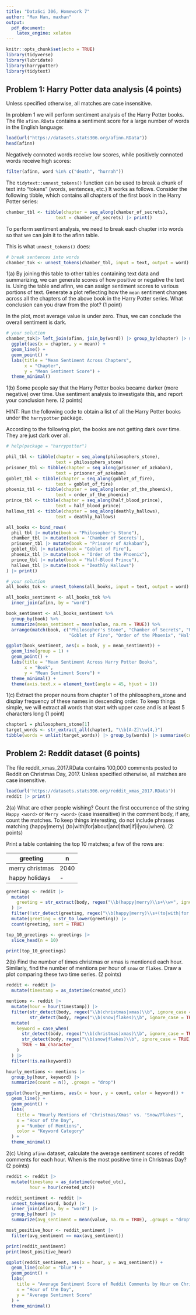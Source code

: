 ```yaml
---
title: "DataSci 306, Homework 7"
author: "Max Han, maxhan"
output:
  pdf_document:
    latex_engine: xelatex
---
```


```r
knitr::opts_chunk$set(echo = TRUE)
library(tidyverse)
library(lubridate)
library(harrypotter)
library(tidytext)
```



## Problem 1: Harry Potter data analysis (4 points)
Unless specified otherwise, all matches are case insensitive.

In problem 1 we will perform sentiment analysis of the Harry Potter books. The file `afinn.RData` contains a sentiment score for a large number of words in the English language:

```r

load(url("https://datasets.stats306.org/afinn.RData"))
head(afinn)
```
Negatively connoted words receive low scores, while positively connoted words receive high scores:

```r
filter(afinn, word %in% c("death", "hurrah"))
```

The `tidytext::unnest_tokens()` function can be used to break a chunk of text into "tokens" (words, sentences, etc.) It works as follows. Consider the following tibble, which contains all chapters of the first book in the Harry Potter series:

```r
chamber_tbl <- tibble(chapter = seq_along(chamber_of_secrets),
                   text = chamber_of_secrets) |> print()
```
To perform sentiment analysis, we need to break each chapter into words so that we can join it to the afinn table. 

This is what `unnest_tokens()` does:
```r
# break sentences into words
chamber_tok <- unnest_tokens(chamber_tbl, input = text, output = word) |> print() 
```

1(a) By joining this table to other tables containing text data and summarizing, we can generate scores of how positive or negative the text is. Using the table and afinn, we can assign sentiment scores to various portions of text. Generate a plot reflecting how the `mean` sentiment changes across all the chapters of the above book in the Harry Potter series. What conclusion can you draw from the plot? (1 point)

In the plot, most average value is under zero. Thus, we can conclude the overall sentiment is dark.

```r
# your solution
chamber_tok|> left_join(afinn, join_by(word)) |> group_by(chapter) |> summarise(mean = mean(value, na.rm = T)) |>
  ggplot(aes(x = chapter, y = mean)) +
  geom_line() +
  geom_point() +
  labs(title = "Mean Sentiment Across Chapters",
       x = "Chapter",
       y = "Mean Sentiment Score") +
  theme_minimal()
```






1(b) Some people say that the Harry Potter books became darker (more negative) over time. Use sentiment analysis to investigate this, and report your conclusion here. (2 points)

HINT: Run the following code to obtain a list of all the Harry Potter books under the `harrypotter` package. 

According to the following plot, the books are not getting dark over time. They are just dark over all.

```r
# help(package = "harrypotter")

phil_tbl <- tibble(chapter = seq_along(philosophers_stone),
                   text = philosophers_stone)
prisoner_tbl <- tibble(chapter = seq_along(prisoner_of_azkaban),
                   text = prisoner_of_azkaban)
goblet_tbl <- tibble(chapter = seq_along(goblet_of_fire),
                   text = goblet_of_fire)
phoenix_tbl <- tibble(chapter = seq_along(order_of_the_phoenix),
                   text = order_of_the_phoenix)
prince_tbl <- tibble(chapter = seq_along(half_blood_prince),
                   text = half_blood_prince)
hallows_tbl <- tibble(chapter = seq_along(deathly_hallows),
                   text = deathly_hallows)

all_books <- bind_rows(
  phil_tbl |> mutate(book = "Philosopher's Stone"),
  chamber_tbl |> mutate(book = 'Chamber of Secrets'),
  prisoner_tbl |> mutate(book = "Prisoner of Azkaban"),
  goblet_tbl |> mutate(book = "Goblet of Fire"),
  phoenix_tbl |> mutate(book = "Order of the Phoenix"),
  prince_tbl |> mutate(book = "Half-Blood Prince"),
  hallows_tbl |> mutate(book = "Deathly Hallows")
) |> print()

# your solution
all_books_tok <- unnest_tokens(all_books, input = text, output = word)

all_books_sentiment <- all_books_tok %>%
  inner_join(afinn, by = "word")

book_sentiment <- all_books_sentiment %>%
  group_by(book) %>%
  summarize(mean_sentiment = mean(value, na.rm = TRUE)) %>%
  arrange(match(book, c("Philosopher's Stone", "Chamber of Secrets", "Prisoner of Azkaban",
                        "Goblet of Fire", "Order of the Phoenix", "Half-Blood Prince", "Deathly Hallows")))

ggplot(book_sentiment, aes(x = book, y = mean_sentiment)) +
  geom_line(group = 1) +
  geom_point() +
  labs(title = "Mean Sentiment Across Harry Potter Books",
       x = "Book",
       y = "Mean Sentiment Score") +
  theme_minimal() +
  theme(axis.text.x = element_text(angle = 45, hjust = 1))
```




1(c) Extract the proper nouns from chapter 1 of the philosophers_stone and display frequency of these names in descending order. To keep things simple, we will extract all words that start with upper case and is at least 5 characters long (1 point)



```r
chapter1 = philosophers_stone[1]
target_words <- str_extract_all(chapter1, "\\b[A-Z]\\w{4,}")
tibble(words = unlist(target_words)) |> group_by(words) |> summarise(count = n())
```



## Problem 2: Reddit dataset (6 points)
The file reddit_xmas_2017.RData contains 100,000 comments posted to Reddit on Christmas Day, 2017. Unless specified otherwise, all matches are case insensitive.

```r
load(url('https://datasets.stats306.org/reddit_xmas_2017.RData'))
reddit |> print()
```

2(a) What are other people wishing? Count the first occurrence of the string `Happy <word>` or `Merry <word>` (case insensitive) in the comment body, if any, count the matches. To keep things interesting, do not include phrases matching (happy|merry) (to|with|for|about|and|that|if|i|you|when). (2 points)

Print a table containing the top 10 matches; a few of the rows are:



|greeting|n|
|--|--|
|merry christmas|	2040|
|happy holidays|-|

```r
greetings <- reddit |>
  mutate(
    greeting = str_extract(body, regex("\\b(happy|merry)\\s+\\w+", ignore_case = TRUE))
  ) |>
  filter(!str_detect(greeting, regex("\\b(happy|merry)\\s+(to|with|for|about|and|that|if|i|you|when)\\b", ignore_case = TRUE))) |>
  mutate(greeting = str_to_lower(greeting)) |>
  count(greeting, sort = TRUE)

top_10_greetings <- greetings |>
  slice_head(n = 10)

print(top_10_greetings)
```





2(b) Find the number of times christmas or xmas is mentioned each hour. Similarly, find the number of mentions per hour of `snow` or `flakes`. Draw a plot comparing these two time series. (2 points)

```r
reddit <- reddit |>
  mutate(timestamp = as_datetime(created_utc))

mentions <- reddit |>
  mutate(hour = hour(timestamp)) |>  
  filter(str_detect(body, regex("\\b(christmas|xmas)\\b", ignore_case = TRUE)) |
         str_detect(body, regex("\\b(snow|flakes)\\b", ignore_case = TRUE))) |>
  mutate(
    keyword = case_when(
      str_detect(body, regex("\\b(christmas|xmas)\\b", ignore_case = TRUE)) ~ "Christmas/Xmas",
      str_detect(body, regex("\\b(snow|flakes)\\b", ignore_case = TRUE)) ~ "Snow/Flakes",
      TRUE ~ NA_character_
    )
  ) |>
  filter(!is.na(keyword))

hourly_mentions <- mentions |>
  group_by(hour, keyword) |>
  summarize(count = n(), .groups = "drop")

ggplot(hourly_mentions, aes(x = hour, y = count, color = keyword)) +
  geom_line() +
  geom_point() +
  labs(
    title = "Hourly Mentions of 'Christmas/Xmas' vs. 'Snow/Flakes'",
    x = "Hour of the Day",
    y = "Number of Mentions",
    color = "Keyword Category"
  ) +
  theme_minimal()
```





2(c) Using `afinn` dataset, calculate the average sentiment scores of reddit comments for each hour. When is the most positive time in Christmas Day? (2 points)

```r
reddit <- reddit |>
  mutate(timestamp = as_datetime(created_utc),
         hour = hour(created_utc))

reddit_sentiment <- reddit |>
  unnest_tokens(word, body) |>
  inner_join(afinn, by = "word") |>
  group_by(hour) |>
  summarize(avg_sentiment = mean(value, na.rm = TRUE), .groups = "drop")

most_positive_hour <- reddit_sentiment |>
  filter(avg_sentiment == max(avg_sentiment))

print(reddit_sentiment)
print(most_positive_hour)

ggplot(reddit_sentiment, aes(x = hour, y = avg_sentiment)) +
  geom_line(color = "blue") +
  geom_point() +
  labs(
    title = "Average Sentiment Score of Reddit Comments by Hour on Christmas Day",
    x = "Hour of the Day",
    y = "Average Sentiment Score"
  ) +
  theme_minimal()

```







